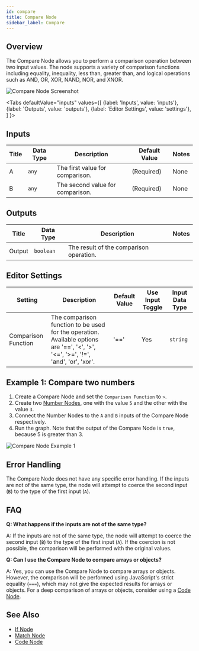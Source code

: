 ```yaml
---
id: compare
title: Compare Node
sidebar_label: Compare
---
```



## Overview

The Compare Node allows you to perform a comparison operation between two input values. The node supports a variety of comparison functions including equality, inequality, less than, greater than, and logical operations such as AND, OR, XOR, NAND, NOR, and XNOR.

![Compare Node Screenshot](./assets/compare-node.png)

<Tabs
  defaultValue="inputs"
  values={[
    {label: 'Inputs', value: 'inputs'},
    {label: 'Outputs', value: 'outputs'},
    {label: 'Editor Settings', value: 'settings'},
  ]
}>

<TabItem value="inputs">

## Inputs

| Title | Data Type | Description                      | Default Value | Notes |
| ----- | --------- | -------------------------------- | ------------- | ----- |
| A     | `any`     | The first value for comparison.  | (Required)    | None  |
| B     | `any`     | The second value for comparison. | (Required)    | None  |

</TabItem>

<TabItem value="outputs">

## Outputs

| Title  | Data Type | Description                             | Notes |
| ------ | --------- | --------------------------------------- | ----- |
| Output | `boolean` | The result of the comparison operation. |       |

</TabItem>

<TabItem value="settings">

## Editor Settings

| Setting             | Description                                                                                                                       | Default Value | Use Input Toggle | Input Data Type |
| ------------------- | --------------------------------------------------------------------------------------------------------------------------------- | ------------- | ---------------- | --------------- |
| Comparison Function | The comparison function to be used for the operation. Available options are '==', '<', '>', '<=', '>=', '!=', 'and', 'or', 'xor'. | '=='          | Yes              | `string`        |

</TabItem>

</Tabs>

## Example 1: Compare two numbers

1. Create a Compare Node and set the `Comparison Function` to `>`.
2. Create two [Number Nodes](./number.mdx), one with the value `5` and the other with the value `3`.
3. Connect the Number Nodes to the `A` and `B` inputs of the Compare Node respectively.
4. Run the graph. Note that the output of the Compare Node is `true`, because 5 is greater than 3.

![Compare Node Example 1](./assets/compare-node-example-01.png)

## Error Handling

The Compare Node does not have any specific error handling. If the inputs are not of the same type, the node will attempt to coerce the second input (`B`) to the type of the first input (`A`).

## FAQ

**Q: What happens if the inputs are not of the same type?**

A: If the inputs are not of the same type, the node will attempt to coerce the second input (`B`) to the type of the first input (`A`). If the coercion is not possible, the comparison will be performed with the original values.

**Q: Can I use the Compare Node to compare arrays or objects?**

A: Yes, you can use the Compare Node to compare arrays or objects. However, the comparison will be performed using JavaScript's strict equality (`===`), which may not give the expected results for arrays or objects. For a deep comparison of arrays or objects, consider using a [Code Node](./code.mdx).

## See Also

- [If Node](./if.mdx)
- [Match Node](./match.mdx)
- [Code Node](./code.mdx)
